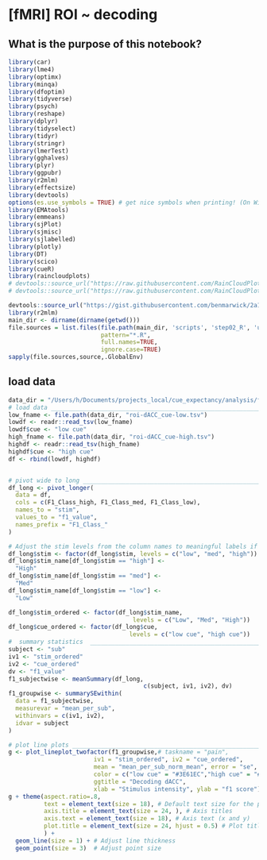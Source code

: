 # [fMRI] ROI ~ decoding {#ROI_decoding}

## What is the purpose of this notebook? {.unlisted .unnumbered}


```r
library(car)
library(lme4)
library(optimx)
library(minqa)
library(dfoptim)
library(tidyverse)
library(psych)
library(reshape)
library(dplyr)
library(tidyselect)
library(tidyr)
library(stringr)
library(lmerTest)
library(gghalves)
library(plyr)
library(ggpubr)
library(r2mlm)
library(effectsize)
library(devtools)
options(es.use_symbols = TRUE) # get nice symbols when printing! (On Windows, requires R >= 4.2.0)
library(EMAtools)
library(emmeans)
library(sjPlot)
library(sjmisc)
library(sjlabelled)
library(plotly)
library(DT)
library(scico)
library(cueR)
library(raincloudplots)
# devtools::source_url("https://raw.githubusercontent.com/RainCloudPlots/RainCloudPlots/master/tutorial_R/R_rainclouds.R")
# devtools::source_url("https://raw.githubusercontent.com/RainCloudPlots/RainCloudPlots/master/tutorial_R/summarySE.R")

devtools::source_url("https://gist.githubusercontent.com/benmarwick/2a1bb0133ff568cbe28d/raw/fb53bd97121f7f9ce947837ef1a4c65a73bffb3f/geom_flat_violin.R")
library(r2mlm)
main_dir <- dirname(dirname(getwd()))
file.sources = list.files(file.path(main_dir, 'scripts', 'step02_R', 'utils'),
                          pattern="*.R",
                          full.names=TRUE,
                          ignore.case=TRUE)
sapply(file.sources,source,.GlobalEnv)

```

## load data {.unlisted .unnumbered}
```r
data_dir = "/Users/h/Documents/projects_local/cue_expectancy/analysis/fmri/nilearn/deriv06_NPSdecoding"
# load data ____________________________________________________________________
low_fname <- file.path(data_dir, "roi-dACC_cue-low.tsv")
lowdf <- readr::read_tsv(low_fname)
lowdf$cue <- "low cue"
high_fname <- file.path(data_dir, "roi-dACC_cue-high.tsv")
highdf <- readr::read_tsv(high_fname)
highdf$cue <- "high cue"
df <- rbind(lowdf, highdf)


# pivot wide to long ___________________________________________________________
df_long <- pivot_longer(
  data = df, 
  cols = c(F1_Class_high, F1_Class_med, F1_Class_low), 
  names_to = "stim", 
  values_to = "f1_value",
  names_prefix = "F1_Class_"
)

# Adjust the stim levels from the column names to meaningful labels if necessary
df_long$stim <- factor(df_long$stim, levels = c("low", "med", "high"))
df_long$stim_name[df_long$stim == "high"] <-
  "High"
df_long$stim_name[df_long$stim == "med"] <-
  "Med"
df_long$stim_name[df_long$stim == "low"] <-
  "Low"

df_long$stim_ordered <- factor(df_long$stim_name,
                                   levels = c("Low", "Med", "High"))
df_long$cue_ordered <- factor(df_long$cue,
                                  levels = c("low cue", "high cue"))
#  summary statistics  _________________________________________________________
subject <- "sub"
iv1 <- "stim_ordered"
iv2 <- "cue_ordered"
dv <- "f1_value"
f1_subjectwise <- meanSummary(df_long,
                                      c(subject, iv1, iv2), dv)
f1_groupwise <- summarySEwithin(
  data = f1_subjectwise,
  measurevar = "mean_per_sub",
  withinvars = c(iv1, iv2),
  idvar = subject
)

# plot line plots ______________________________________________________________
g <- plot_lineplot_twofactor(f1_groupwise,# taskname = "pain",
                        iv1 = "stim_ordered", iv2 = "cue_ordered",
                        mean = "mean_per_sub_norm_mean", error = "se",
                        color = c("low cue" = "#3E61EC","high cue" = "#FF0000"), 
                        ggtitle = "Decoding dACC",
                        xlab = "Stimulus intensity", ylab = "f1 score")
g + theme(aspect.ratio=.8,
          text = element_text(size = 18), # Default text size for the plot
          axis.title = element_text(size = 24, ), # Axis titles
          axis.text = element_text(size = 18), # Axis text (x and y)
          plot.title = element_text(size = 24, hjust = 0.5) # Plot title
          ) +
  geom_line(size = 1) + # Adjust line thickness
  geom_point(size = 3)  # Adjust point size
```